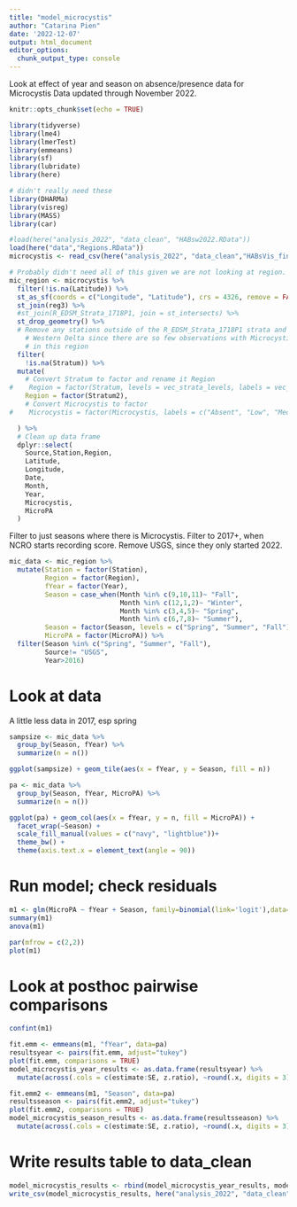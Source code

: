 ```yaml
---
title: "model_microcystis"
author: "Catarina Pien"
date: '2022-12-07'
output: html_document
editor_options: 
  chunk_output_type: console
---
```


Look at effect of year and season on absence/presence data for Microcystis
Data updated through November 2022.

```r
knitr::opts_chunk$set(echo = TRUE)
```

```r
library(tidyverse)
library(lme4)
library(lmerTest)
library(emmeans)
library(sf)
library(lubridate)
library(here)

# didn't really need these
library(DHARMa)
library(visreg)
library(MASS)
library(car)
```

```r
#load(here("analysis_2022", "data_clean", "HABsw2022.RData"))
load(here("data","Regions.RData"))
microcystis <- read_csv(here("analysis_2022", "data_clean","HABsVis_final_2007_2022.csv"))

# Probably didn't need all of this given we are not looking at region. But just in case, it is in this dataset.
mic_region <- microcystis %>%
  filter(!is.na(Latitude)) %>%
  st_as_sf(coords = c("Longitude", "Latitude"), crs = 4326, remove = FALSE) %>%
  st_join(reg3) %>%
  #st_join(R_EDSM_Strata_1718P1, join = st_intersects) %>%
  st_drop_geometry() %>%
  # Remove any stations outside of the R_EDSM_Strata_1718P1 strata and from
    # Western Delta since there are so few observations with Microcystis present
    # in this region
  filter(
    !is.na(Stratum)) %>%
  mutate(
    # Convert Stratum to factor and rename it Region
#    Region = factor(Stratum, levels = vec_strata_levels, labels = vec_strata_labels),
    Region = factor(Stratum2),
    # Convert Microcystis to factor
#    Microcystis = factor(Microcystis, labels = c("Absent", "Low", "Medium", "High", "Very High"))

  ) %>%
  # Clean up data frame
  dplyr::select(
    Source,Station,Region,
    Latitude,
    Longitude,
    Date,
    Month,
    Year,
    Microcystis,
    MicroPA
  ) 
```

Filter to just seasons where there is Microcystis.
Filter to 2017+, when NCRO starts recording score. 
Remove USGS, since they only started 2022.
```r
mic_data <- mic_region %>%
  mutate(Station = factor(Station),
         Region = factor(Region),
         fYear = factor(Year),
         Season = case_when(Month %in% c(9,10,11)~ "Fall",
                            Month %in% c(12,1,2)~ "Winter",
                            Month %in% c(3,4,5)~ "Spring",
                            Month %in% c(6,7,8)~ "Summer"),
         Season = factor(Season, levels = c("Spring", "Summer", "Fall")),
         MicroPA = factor(MicroPA)) %>%
  filter(Season %in% c("Spring", "Summer", "Fall"),
         Source!= "USGS",
         Year>2016)
```

# Look at data
A little less data in 2017, esp spring
```r
sampsize <- mic_data %>%
  group_by(Season, fYear) %>%
  summarize(n = n())

ggplot(sampsize) + geom_tile(aes(x = fYear, y = Season, fill = n))
```

```r
pa <- mic_data %>%
  group_by(Season, fYear, MicroPA) %>%
  summarize(n = n())

ggplot(pa) + geom_col(aes(x = fYear, y = n, fill = MicroPA)) + 
  facet_wrap(~Season) +
  scale_fill_manual(values = c("navy", "lightblue"))+
  theme_bw() + 
  theme(axis.text.x = element_text(angle = 90)) 
```

# Run model; check residuals
```r
m1 <- glm(MicroPA ~ fYear + Season, family=binomial(link='logit'),data=mic_region)
summary(m1)
anova(m1)

par(mfrow = c(2,2))
plot(m1)
```

# Look at posthoc pairwise comparisons
```r
confint(m1)

fit.emm <- emmeans(m1, "fYear", data=pa)
resultsyear <- pairs(fit.emm, adjust="tukey")
plot(fit.emm, comparisons = TRUE)
model_microcystis_year_results <- as.data.frame(resultsyear) %>%
  mutate(across(.cols = c(estimate:SE, z.ratio), ~round(.x, digits = 3))) 

fit.emm2 <- emmeans(m1, "Season", data=pa)
resultsseason <- pairs(fit.emm2, adjust="tukey")
plot(fit.emm2, comparisons = TRUE)
model_microcystis_season_results <- as.data.frame(resultsseason) %>%
  mutate(across(.cols = c(estimate:SE, z.ratio), ~round(.x, digits = 3)))
```

# Write results table to data_clean
```r
model_microcystis_results <- rbind(model_microcystis_year_results, model_microcystis_season_results)
write_csv(model_microcystis_results, here("analysis_2022", "data_clean", "model_microcystis_results_emmeans.csv"))
```

